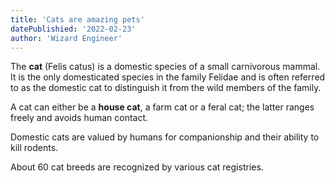 ```yaml
---
title: 'Cats are amazing pets'
datePublishied: '2022-02-23'
author: 'Wizard Engineer'
---
```


The **cat** (Felis catus) is a domestic species of a small carnivorous mammal. 
It is the only domesticated species in the family Felidae and is often referred to 
as the domestic cat to distinguish it from the wild members of the family.

A cat can either be a **house cat**, a farm cat or a feral cat; the latter ranges freely 
and avoids human contact.

Domestic cats are valued by humans for companionship and their ability to kill rodents.

About 60 cat breeds are recognized by various cat registries.